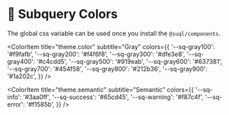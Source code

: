 
<Meta title="Docs/Colors" />

# 🎨 Subquery Colors

The global css variable can be used once you install the `@suql/components`.

<ColorPalette>
  <ColorItem title="Primary Pink" colors={{ '--sq-primary-pink': '#FF4581' }} />
  <ColorItem title="Primary Blue" colors={{ '--sq-primary-blue': '#1677ff' }} />

<ColorItem
  title="theme.color"
  subtitle="Gray"
  colors={{
    '--sq-gray100': '#f9fafb',
    '--sq-gray200': '#f4f6f8',
    '--sq-gray300': '#dfe3e8',
    '--sq-gray400': '#c4cdd5',
    '--sq-gray500': '#919eab',
    '--sq-gray600': '#637381',
    '--sq-gray700': '#454f58',
    '--sq-gray800': '#212b36',
    '--sq-gray900': '#1a202c',
  }}
/>

<ColorItem
  title="theme.semantic"
  subtitle="Semantic"
  colors={{
    '--sq-info': '#3aa0ff',
    '--sq-success': '#65cd45',
    '--sq-warning': '#f87c4f',
    '--sq-error': '#f1585b',
  }}
/>

</ColorPalette>
